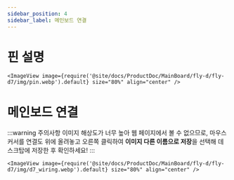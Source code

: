 ```yaml
---
sidebar_position: 4
sidebar_label: 메인보드 연결
---
```


# 핀 설명
    <ImageView image={require('@site/docs/ProductDoc/MainBoard/fly-d/fly-d7/img/pin.webp').default} size="80%" align="center" />

# 메인보드 연결

:::warning 주의사항
이미지 해상도가 너무 높아 웹 페이지에서 볼 수 없으므로, 마우스 커서를 연결도 위에 올려놓고 오른쪽 클릭하여 **이미지 다른 이름으로 저장**을 선택해 데스크탑에 저장한 후 확인하세요!
:::

    <ImageView image={require('@site/docs/ProductDoc/MainBoard/fly-d/fly-d7/img/d7_wiring.webp').default} size="80%" align="center" />